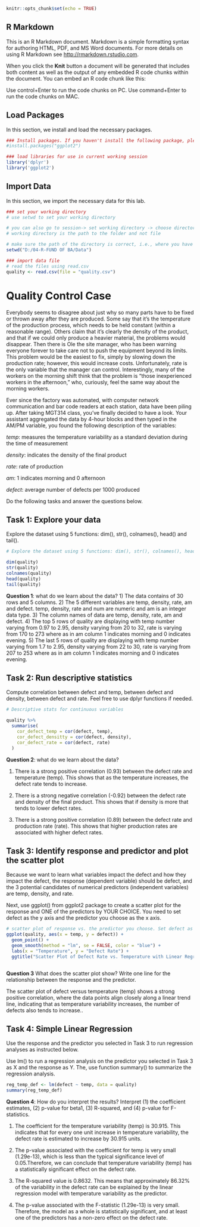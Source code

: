 

```{r setup, include=FALSE}
knitr::opts_chunk$set(echo = TRUE)
```

## R Markdown

This is an R Markdown document. Markdown is a simple formatting syntax for authoring HTML, PDF, and MS Word documents. For more details on using R Markdown see <http://rmarkdown.rstudio.com>.

When you click the **Knit** button a document will be generated that includes both content as well as the output of any embedded R code chunks within the document. You can embed an R code chunk like this:

Use control+Enter to run the code chunks on PC.
Use  command+Enter to run the code chunks on MAC.

## Load Packages

In this section, we install and load the necessary packages. 

```{r libraries, message=FALSE, include = FALSE}
### Install packages. If you haven't install the following package, please uncomment the line below to install it. Then, comment it back before knitting the document.
#install.packages("ggplot2")

### load libraries for use in current working session
library('dplyr')
library('ggplot2')

```

## Import Data

In this section, we import the necessary data for this lab.

```{r import, include=FALSE}
### set your working directory
# use setwd to set your working directory

# you can also go to session-> set working directory -> choose directory
# working directory is the path to the folder and not file

# make sure the path of the directory is correct, i.e., where you have stored your data
setwd("D:/04-R-FUND OF BA/Data")

### import data file
# read the files using read.csv
quality <- read.csv(file = "quality.csv")
```

# Quality Control Case

Everybody seems to disagree about just why so many parts have to be fixed or thrown away
after they are produced. Some say that it’s the temperature of the production process, which needs to be held constant (within a reasonable range). Others claim that it’s clearly the density of the product, and that if we could only produce a heavier material, the problems would disappear. Then there is Ole the site manager, who has been warning everyone forever to take care not to push the equipment beyond its limits. This problem would be the easiest to fix, simply by slowing down the production rate; however, this would increase costs. Unfortunately, rate is the only variable that the manager can control. Interestingly, many of the workers on the morning shift think that the problem is “those inexperienced workers in the afternoon,” who, curiously, feel the same way about the morning workers.

Ever since the factory was automated, with computer network communication and bar code readers at each station, data have been piling up. After taking MGT314 class, you’ve finally decided to have a look. Your assistant aggregated the data by 4-hour blocks and then typed in the AM/PM variable, you found the following description of the variables:

*temp*: measures the temperature variability as a standard deviation during the time of measurement

*density*: indicates the density of the final product

*rate*: rate of production

*am*: 1 indicates morning and 0 afternoon

*defect*: average number of defects per 1000 produced

Do the following tasks and answer the questions below.

## Task 1: Explore your data
Explore the dataset using 5 functions: dim(), str(), colnames(), head() and tail().

```{r explore}

# Explore the dataset using 5 functions: dim(), str(), colnames(), head() and tail()

dim(quality)
str(quality)
colnames(quality)
head(quality)
tail(quality)


```


**Question 1**: what do we learn about the data? 
1) The data contains of 30 rows and 5 columns.
2) The 5 different variables are temp, density, rate, am and defect. temp, density, rate and num are numeric and am is an integer data type.
3) The column names of data are temp, density, rate, am and defect.
4) The top 5 rows of quality are displaying with temp number varying from 0.97 to 2.95, density varying from 20 to 32, rate is varying from 170 to 273 where as in am column 1 indicates morning and 0 indicates evening.
5) The last 5 rows of quality are displaying with temp number varying from 1.7 to 2.95, density varying from 22 to 30, rate is varying from 207 to 253 where as in am column 1 indicates morning and 0 indicates evening.

## Task 2: Run descriptive statistics
Compute correlation between defect and temp, between defect and density, between defect and rate. Feel free to use dplyr functions if needed.

```{r descriptive}
# Descriptive stats for continuous variables

quality %>%
  summarise(
    cor_defect_temp = cor(defect, temp),
    cor_defect_densitty = cor(defect, density),
    cor_defect_rate = cor(defect, rate)
  )


```


**Question 2**: what do we learn about the data?

1) There is a strong positive correlation (0.93) between the defect rate and temperature (temp). This shows that as the temperature increases, the defect rate tends to increase.

2) There is a strong negative correlation (-0.92) between the defect rate and density of the final product. This shows that if density is more that tends to lower defect rates.

3) There is a strong positive correlation (0.89) between the defect rate and production rate (rate). This shows that higher production rates are associated with higher defect rates.

## Task 3: Identify response and predictor and plot the scatter plot
Because we want to learn what variables impact the defect and how they impact the defect, the response (dependent variable) should be defect, and the 3 potential candidates of numerical predictors (independent variables) are temp, density, and rate. 

Next, use ggplot() from ggplot2 package to create a scatter plot for the response and ONE of the predictors by YOUR CHOICE. You need to set defect as the y axis and the predictor you choose as the x axis. 

```{r plot}

# scatter plot of response vs. the predictor you choose. Set defect as the y axis and the predictor as the x axis. 
ggplot(quality, aes(x = temp, y = defect)) +
  geom_point() +
  geom_smooth(method = "lm", se = FALSE, color = "blue") +
  labs(x = "Temperature", y = "Defect Rate") +
  ggtitle("Scatter Plot of Defect Rate vs. Temperature with Linear Regression Line")



```


**Question 3** What does the scatter plot show? Write one line for the relationship between the response and the predictor.

The scatter plot of defect versus temperature (temp) shows a strong positive correlation, where the data points align closely along a linear trend line, indicating that as temperature variability increases, the number of defects also tends to increase.. 


## Task 4:	Simple Linear Regression
Use the response and the predictor you selected in Task 3 to run regression analyses as instructed below.

Use lm() to run a regression analysis on the predictor you selected in Task 3 as X and the response as Y. The, use function summary() to summarize the regression analysis.

```{r regression1}


reg_temp_def <- lm(defect ~ temp, data = quality)
summary(reg_temp_def)

```

**Question 4**: How do you interpret the results? Interpret (1) the coefficient estimates, (2) p-value for beta1, (3) R-squared, and (4) p-value for F-statistics.

1) The coefficient for the temperature variability (temp) is 30.915. This indicates that for every one unit increase in temperature variability, the defect rate is estimated to increase by 30.915 units. 

2) The p-value associated with the coefficient for temp is very small (1.29e-13), which is less than the typical significance level of 0.05.Therefore, we can conclude that temperature variability (temp) has a statistically significant effect on the defect rate.

3) The R-squared value is 0.8632. This means that approximately 86.32% of the variability in the defect rate can be explained by the linear regression model with temperature variability as the predictor. 

4) The p-value associated with the F-statistic (1.29e-13) is very small. Therefore, the model as a whole is statistically significant, and at least one of the predictors  has a non-zero effect on the defect rate.
